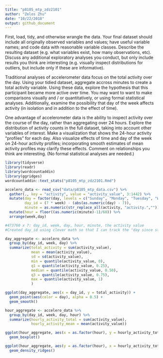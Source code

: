 ```yaml
---
title: "p8105_mtp_zdz2101"
author: "Zelos Zhu"
date: "10/22/2018"
output: github_document
---
```


First, load, tidy, and otherwise wrangle the data. Your final dataset should include all originally observed variables and values; have useful variable names; and code data with reasonable variable classes. Describe the resulting dataset (e.g. what variables exist, how many observations, etc). Discuss any additional exploratory analyses you conduct, but only include results you think are interesting (e.g. visually inspect distributions for outliers, but include only if these are informative).

Traditional analyses of accelerometer data focus on the total activity over the day. Using your tidied dataset, aggregate accross minutes to create a total activity variable. Using these data, explore the hypothesis that this participant became more active over time. You may want to want to make comparisons visually and / or quantitatively, or using formal statistical analyses. Additionally, examine the possibility that day of the week affects activity (in isolation and in addition to the effect of time).

One advantage of accelerometer data is the ability to inspect activity over the course of the day, rather than aggregating over 24 hours. Explore the distribution of activity counts in the full dataset, taking into account other variables of interest. Make a visualization that shows the 24-hour activity “profiles” for each day. Also visualize effects of time and day of the week on 24-hour activity profiles; incorporating smooth estimates of mean activity profiles may clarify these effects. Comment on relationships you think are interesting. (No formal statistical analyses are needed.)

```r
library(tidyverse)
library(readr)
library(wordcountaddin)
library(ggridges)
wordcountaddin::text_stats("p8105_mtp_zdz2101.Rmd")
```

```r
accelero_data <- read_csv("data/p8105_mtp_data.csv") %>%
  gather(., key = "activity", value = "activity_value", 3:1442) %>%
  mutate(day = factor(day, levels = c("Sunday", "Monday", "Tuesday", "Wednesday", "Thursday", "Friday", "Saturday")),
         day_id = (7 * week) - (abs(as.numeric(day) - 7)),
         minute = as.numeric(str_replace_all(activity, "activity.",""))) %>%
  mutate(hour = floor((as.numeric(minute)-1)/60)) %>% 
  arrange(week,day)

#473760 x 7: day_id, week, day, hour, minute, the activity value
#Created day_id using clever math so that I can track the "day since start of study, sunday week 1 is day 1, sunday week 2 would be day 8, sunday week 3 would be day 15, etc."
```

```r
day_aggregate <- accelero_data %>%
  group_by(day_id, week, day) %>%
  summarize(total_activity = sum(activity_value),
            mean = mean(activity_value),
            sd = sd(activity_value),
            min = quantile(activity_value, 0),
            q1 = quantile(activity_value, 0.25),
            median = quantile(activity_value, 0.50),
            q3 = quantile(activity_value, 0.75),
            max = quantile(activity_value, 1)
            )

ggplot(day_aggregate, aes(x = day_id, y = total_activity)) + 
  geom_point(aes(color = day), alpha = 0.5) + 
  geom_smooth()
```

```r
hour_aggregate <- accelero_data %>%
  group_by(day_id, week, day, hour) %>%
  summarize(hourly_activity_total = sum(activity_value),
            hourly_activity_mean = mean(activity_value))

ggplot(hour_aggregate, aes(x = as.factor(hour), y = hourly_activity_total)) +
  geom_boxplot()

ggplot(hour_aggregate, aes(y = as.factor(hour), x = hourly_activity_total)) +
  geom_density_ridges()
```